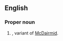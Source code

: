 ==English==

===Proper noun===
{{en-proper noun}}

# {{surname|en|Scottish|from=Scottish Gaelic|dot=}}, variant of [[McDairmid]].